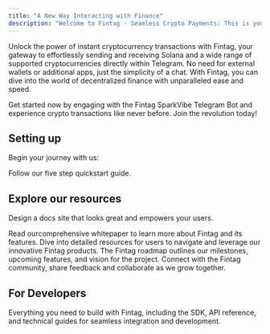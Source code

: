 ```yaml
---
title: "A New Way Interacting with Finance"
description: "Welcome to Fintag - Seamless Crypto Payments: This is your starting point to explore everything you need to know about Fintag."
---
```


Unlock the power of instant cryptocurrency transactions with Fintag, your gateway to effortlessly sending and receiving Solana and a wide range of supported cryptocurrencies directly within Telegram. No need for external wallets or additional apps, just the simplicity of a chat. With Fintag, you can dive into the world of decentralized finance with unparalleled ease and speed.

Get started now by engaging with the Fintag SparkVibe Telegram Bot and experience crypto transactions like never before. Join the revolution today!

## Setting up

Begin your journey with us:

<Card title="Quickstart" icon="rocket" color="#6a0dad" horizontal href="/quickstart">
  Follow our five step quickstart guide.
</Card>

## Explore our resources

Design a docs site that looks great and empowers your users.

<Columns cols={2}>
  <Card title="Whitepaper" icon="book-blank" color="#6a0dad" href="/development">
    Read ourcomprehensive whitepaper to learn more about Fintag and its features.
  </Card>
  <Card title="Products" icon="robot-astromech" color="#6a0dad" href="/essentials/settings">
    Dive into detailed resources for users to navigate and leverage our innovative Fintag products.
  </Card>
  <Card title="Roadmap" icon="map" color="#6a0dad" href="/essentials/navigation">
    The Fintag roadmap outlines our milestones, upcoming features, and vision for the project.
  </Card>
  <Card title="Community" icon="globe" color="#6a0dad" href="/api-reference/introduction">
    Connect with the Fintag community, share feedback and collaborate as we grow together.
  </Card>
</Columns>

## For Developers

<Card title="SDK, APIs, and guides to build with Fintag" icon="toolbox" color="#6a0dad" href="https://dev.fintag.io">
  Everything you need to build with Fintag, including the SDK, API reference, and technical guides for seamless integration and development.
</Card>